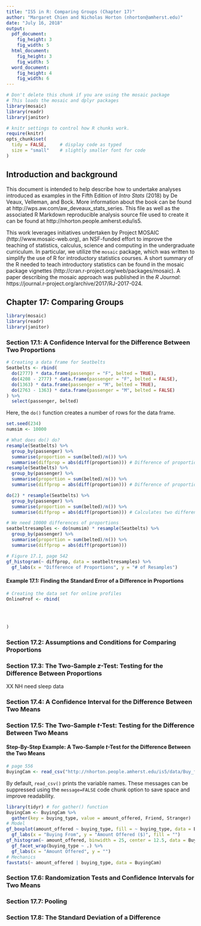 ```yaml
---
title: "IS5 in R: Comparing Groups (Chapter 17)"
author: "Margaret Chien and Nicholas Horton (nhorton@amherst.edu)"
date: "July 16, 2018"
output: 
  pdf_document:
    fig_height: 3
    fig_width: 5
  html_document:
    fig_height: 3
    fig_width: 5
  word_document:
    fig_height: 4
    fig_width: 6
---
```



```r
# Don't delete this chunk if you are using the mosaic package
# This loads the mosaic and dplyr packages
library(mosaic)
library(readr)
library(janitor)
```

```r
# knitr settings to control how R chunks work.
require(knitr)
opts_chunk$set(
  tidy = FALSE,     # display code as typed
  size = "small"    # slightly smaller font for code
)
```

## Introduction and background 

This document is intended to help describe how to undertake analyses introduced 
as examples in the Fifth Edition of *Intro Stats* (2018) by De Veaux, Velleman, and Bock.
More information about the book can be found at http://wps.aw.com/aw_deveaux_stats_series.  This
file as well as the associated R Markdown reproducible analysis source file used to create it can be found at http://nhorton.people.amherst.edu/is5.

This work leverages initiatives undertaken by Project MOSAIC (http://www.mosaic-web.org), an NSF-funded effort to improve the teaching of statistics, calculus, science and computing in the undergraduate curriculum. In particular, we utilize the `mosaic` package, which was written to simplify the use of R for introductory statistics courses. A short summary of the R needed to teach introductory statistics can be found in the mosaic package vignettes (http://cran.r-project.org/web/packages/mosaic).  A paper describing the mosaic approach was published in the *R Journal*: https://journal.r-project.org/archive/2017/RJ-2017-024.

## Chapter 17: Comparing Groups

```r
library(mosaic)
library(readr)
library(janitor)
```

### Section 17.1: A Confidence Interval for the Difference Between Two Proportions

```r
# Creating a data frame for Seatbelts
Seatbelts <- rbind(
  do(2777) * data.frame(passenger = "F", belted = TRUE),
  do(4208 - 2777) * data.frame(passenger = "F", belted = FALSE),
  do(1363) * data.frame(passenger = "M", belted = TRUE),
  do(2763 - 1363) * data.frame(passenger = "M", belted = FALSE)
) %>%
  select(passenger, belted)
```

Here, the `do()` function creates a number of rows for the data frame.

```r
set.seed(234)
numsim <- 10000

# What does do() do?
resample(Seatbelts) %>%
  group_by(passenger) %>%
  summarise(proportion = sum(belted)/n()) %>%
  summarise(diffprop = abs(diff(proportion))) # Difference of proportions from one random resample
resample(Seatbelts) %>%
  group_by(passenger) %>%
  summarise(proportion = sum(belted)/n()) %>%
  summarise(diffprop = abs(diff(proportion))) # Difference of proportions from another random resample

do(2) * resample(Seatbelts) %>%
  group_by(passenger) %>%
  summarise(proportion = sum(belted)/n()) %>%
  summarise(diffprop = abs(diff(proportion))) # Calculates two differences

# We need 10000 differences of proportions
seatbeltresamples <- do(numsim) * resample(Seatbelts) %>%
  group_by(passenger) %>%
  summarise(proportion = sum(belted)/n()) %>%
  summarise(diffprop = abs(diff(proportion)))

# Figure 17.1, page 542
gf_histogram(~ diffprop, data = seatbeltresamples) %>%
  gf_labs(x = "Difference of Proportions", y = "# of Resamples")
```

#### Example 17.1: Finding the Standard Error of a Difference in Proportions

```r
# Creating the data set for online profiles
OnlineProf <- rbind(
  
  
  
  
)
```

### Section 17.2: Assumptions and Conditions for Comparing Proportions

### Section 17.3: The Two-Sample *z*-Test: Testing for the Difference Between Proportions

XX NH need sleep data

### Section 17.4: A Confidence Interval for the Difference Between Two Means

### Section 17.5: The Two-Sample *t*-Test: Testing for the Difference Between Two Means

#### Step-By-Step Example: A Two-Sample *t*-Test for the Difference Between the Two Means

```r
# page 556
BuyingCam <- read_csv("http://nhorton.people.amherst.edu/is5/data/Buy_from_a_friend.csv")
```

By default, `read_csv()` prints the variable names. These messages can be suppressed using the `message=FALSE` code chunk option to save space and improve readability. 

```r
library(tidyr) # for gather() function
BuyingCam <- BuyingCam %>%
  gather(key = buying_type, value = amount_offered, Friend, Stranger)
# Model
gf_boxplot(amount_offered ~ buying_type, fill = ~ buying_type, data = BuyingCam) %>%
  gf_labs(x = "Buying From", y = "Amount Offered ($)", fill = "")
gf_histogram(~ amount_offered, binwidth = 25, center = 12.5, data = BuyingCam) %>% # doesn't exactly match
  gf_facet_wrap(buying_type ~ .) %>%
  gf_labs(x = "Amount Offered", y = "")
# Mechanics
favstats(~ amount_offered | buying_type, data = BuyingCam)
```

### Section 17.6: Randomization Tests and Confidence Intervals for Two Means

### Section 17.7: Pooling

### Section 17.8: The Standard Deviation of a Difference
